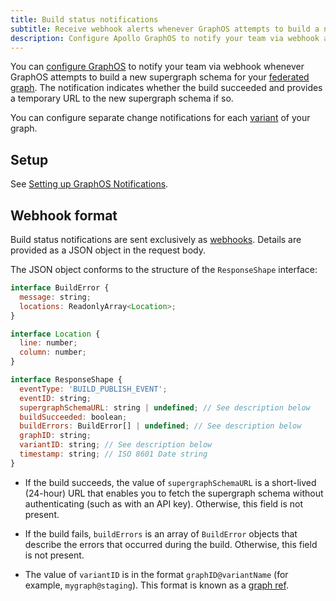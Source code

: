 ```yaml
---
title: Build status notifications
subtitle: Receive webhook alerts whenever GraphOS attempts to build a new supergraph schema
description: Configure Apollo GraphOS to notify your team via webhook about schema build attempts in your federated graph.
---
```


<PremiumFeature linkWithAnchor="https://www.apollographql.com/pricing#integrations" />

<PreviewFeature />

You can [configure GraphOS](./notification-setup) to notify your team via webhook whenever GraphOS attempts to build a new supergraph schema for your [federated graph](/federation/). The notification indicates whether the build succeeded and provides a temporary URL to the new supergraph schema if so.

You can configure separate change notifications for each [variant](../../graphs/#variants) of your graph.

## Setup

See [Setting up GraphOS Notifications](./notification-setup).

## Webhook format

Build status notifications are sent exclusively as [webhooks](./notification-setup/#custom-webhooks-enterprise-only). Details are provided as a JSON object in the request body.

The JSON object conforms to the structure of the `ResponseShape` interface:

```javascript
interface BuildError {
  message: string;
  locations: ReadonlyArray<Location>;
}

interface Location {
  line: number;
  column: number;
}

interface ResponseShape {
  eventType: 'BUILD_PUBLISH_EVENT';
  eventID: string;
  supergraphSchemaURL: string | undefined; // See description below
  buildSucceeded: boolean;
  buildErrors: BuildError[] | undefined; // See description below
  graphID: string;
  variantID: string; // See description below
  timestamp: string; // ISO 8601 Date string
}
```

- If the build succeeds, the value of `supergraphSchemaURL` is a short-lived (24-hour) URL that enables you to fetch the supergraph schema without authenticating (such as with an API key). Otherwise, this field is not present.

- If the build fails, `buildErrors` is an array of `BuildError` objects that describe the errors that occurred during the build. Otherwise, this field is not present.

- The value of `variantID` is in the format `graphID@variantName` (for example, `mygraph@staging`). This format is known as a [graph ref](/rover/conventions/#graph-refs).
